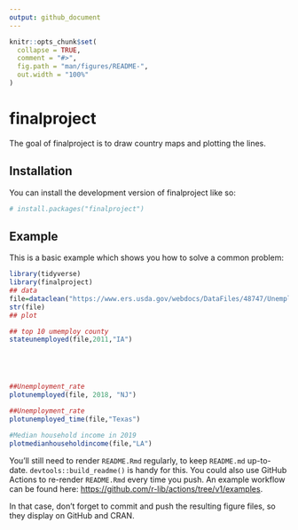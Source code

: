 ```yaml
---
output: github_document
---
```


<!-- README.md is generated from README.Rmd. Please edit that file -->

```r
knitr::opts_chunk$set(
  collapse = TRUE,
  comment = "#>",
  fig.path = "man/figures/README-",
  out.width = "100%"
)
```

# finalproject

<!-- badges: start -->
<!-- badges: end -->

The goal of finalproject is to draw country maps and plotting the lines.

## Installation

You can install the development version of finalproject like so:

``` r
# install.packages("finalproject")
```

## Example

This is a basic example which shows you how to solve a common problem:

```r
library(tidyverse)
library(finalproject)
## data
file=dataclean("https://www.ers.usda.gov/webdocs/DataFiles/48747/Unemployment.csv")
str(file)
## plot 

## top 10 umemploy county
stateunemployed(file,2011,"IA")





##Unemployment_rate
plotunemployed(file, 2018, "NJ")

##Unemployment_rate
plotunemployed_time(file,"Texas")

#Median household income in 2019
plotmedianhouseholdincome(file,"LA")


```
You'll still need to render `README.Rmd` regularly, to keep `README.md` up-to-date. `devtools::build_readme()` is handy for this. You could also use GitHub Actions to re-render `README.Rmd` every time you push. An example workflow can be found here: <https://github.com/r-lib/actions/tree/v1/examples>.


In that case, don't forget to commit and push the resulting figure files, so they display on GitHub and CRAN.
